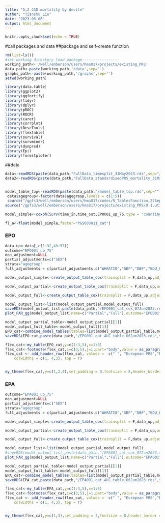 ```yaml
---
title: "5.2 CAD mortality by decile"
author: "Tianshu Liu"
date: "2023-06-06"
output: html_document
---
```


```r
knitr::opts_chunk$set(echo = TRUE)
```

#call packages and data
##package and self-create function
```r
rm(list=ls())
#set working directory load package-----------------
working_path<-'/well/emberson/users/hma817/projects/existing_PRS'
data_path<-paste(working_path,'/data',sep='')
graphs_path<-paste(working_path,'/graphs',sep='')
setwd(working_path)

library(data.table)
library(ggplot2)
library(ggfortify)
library(tidyr)
library(dplyr)
library(pROC)
library(ROCR)
library(caret)
library(corrplot)
library(DescTools)
library(flextable)
library(survival)
library(survminer)
library(dynpred)
library(Epi)
library(forestploter)

```

##data
```r
data<-readRDS(paste(data_path,"FullData_timesplit_31May2023.rds",sep="/"))
data2<-readRDS(paste(data_path,"FullData_standardisedPRS_mortality_31May2023.rds",sep="/"))


model_table_top<-readRDS(paste(data_path,"/model_table_top.rds",sep=""))
 data$agegroup<-factor(data$agegroup,levels = c(1:5))
 source("/gpfs3/well/emberson/users/hma817/codes/R_TablesFunction_27Sep2022_TL.r")
source("/gpfs3/well/emberson/users/hma817/projects/existing_PRS/0.1.utils.R")
```

```r
model_simple<-coxph(Surv(time_in,time_out,EPO001_up_75,type = "counting")~PGS000011_cat+SEX,data=data)

fl_a<-float(model_simple,factor="PGS000011_cat")
```

### EPO 

```r
data_up<-data[,c(1:32,40:57)]
outcome="EPO001_up_75"
non_adjustment=NULL
partial_adjustments=c("SEX")
strata="agegroup"
full_adjustments = c(partial_adjustments,c("WHRATIO","SBP","DBP","EDU_LEVEL","smokegp","diabetes_at_baseline"))
```

```r
model_output_simple<-create_output_table_cox(trainsplit = F,data_up,adjustments=non_adjustment,outcome=outcome,namew=NULL,type = "cat")

model_output_partial<-create_output_table_cox(trainsplit = F,data_up,adjustments=partial_adjustments,outcome=outcome,namew="partial",type = "cat",strata = strata)

model_output_full<-create_output_table_cox(trainsplit = F,data_up,adjustments=full_adjustments,outcome=outcome,namew="full",type = "cat",strata = strata)
```

```r
model_output_list<-list(model_output_partial,model_output_full)
saveRDS(model_output_list,paste(data_path,"/EPO001_cat_cox_07Jun2023.rds",sep=""))
plot_FAR_gg(model_output_list,name=c("Partial","Full"),outcome="EPO001",type="HR",data = data)
```

```r
model_output_partial_table<-model_output_partial[[1]]
model_output_full_table<-model_output_full[[1]]
EPO_cat<-combine_model_tables(tables=list(model_output_partial_table,model_output_full_table),name = c("Partially adjusted","Fully adjusted"),log_cox = "cox")
saveRDS(EPO_cat,paste(data_path,"/EPO001_cat_AUC_table_06Jun2023.rds",sep=""))
```

```r
flex_cat<-my_table(EPO_cat,y=c(1:3,5),x=1:8)
flex_cat<-footnote(flex_cat,i=c(3,5),j=1,part="body",value = as_paragraph(c("Partially adjusted models adjust for Sex and baseline age. Fully adjusted models additionally adjust for waist-to-hip ratio, systolic and diastolic blood pressure, education attainmen level, smoking status,diabetes at baseline")),ref_symbols = c("*"))
flex_cat <- add_header_row(flex_cat, values =  c(" ", "European PRS","Non-European PRS"),
    colwidths = c(1, 4,3), top = T)


my_theme(flex_cat,y=c(1,2,4),set_padding = 3,fontsize = 8,header_border = 7)
```

### EPA
```r
outcome="EPA001_up_75"
non_adjustment=NULL
partial_adjustments=c("SEX")
strata="agegroup"
full_adjustments = c(partial_adjustments,c("WHRATIO","SBP","DBP","EDU_LEVEL","smokegp","diabetes_at_baseline"))
```

```r
model_output_simple<-create_output_table_cox(trainsplit = F,data_up,adjustments=non_adjustment,outcome=outcome,namew=NULL,type = "cat")

model_output_partial<-create_output_table_cox(trainsplit = F,data_up,adjustments=partial_adjustments,outcome=outcome,namew="partial",type = "cat",strata=strata)

model_output_full<-create_output_table_cox(trainsplit = F,data_up,adjustments=full_adjustments,outcome=outcome,namew="full",type = "cat",strata=strata)
```

```r
model_output_list<-list(model_output_partial,model_output_full)
#saveRDS(model_output_list,paste(data_path,"/EPA001_cat_cox_07Jun2023.rds",sep=""))
plot_FAR_gg(model_output_list,name=c("Partial","Full"),outcome="EPA001",type="HR",data=data)
```

```r
model_output_partial_table<-model_output_partial[[1]]
model_output_full_table<-model_output_full[[1]]
EPA_cat<-combine_model_tables(tables=list(model_output_partial_table,model_output_full_table),name = c("Partially adjusted","Fully adjusted"),log_cox = "cox")
saveRDS(EPA_cat,paste(data_path,"/EPA001_cat_AUC_table_06Jun2023.rds",sep=""))
```

```r
flex_cat<-my_table(EPA_cat,y=c(1:3,5),x=1:8)
flex_cat<-footnote(flex_cat,i=c(3,5),j=1,part="body",value = as_paragraph(c("Partially adjusted models adjust for Sex and baseline age. Fully adjusted models additionally adjust for waist-to-hip ratio, systolic and diastolic blood pressure, education attainmen level, smoking status,diabetes at baseline")),ref_symbols = c("*"))
flex_cat <- add_header_row(flex_cat, values =  c(" ", "European PRS","Non-European PRS"),
    colwidths = c(1, 4,3), top = T)


my_theme(flex_cat,y=c(1,3),set_padding = 3,fontsize = 8,header_border = 7)
```

